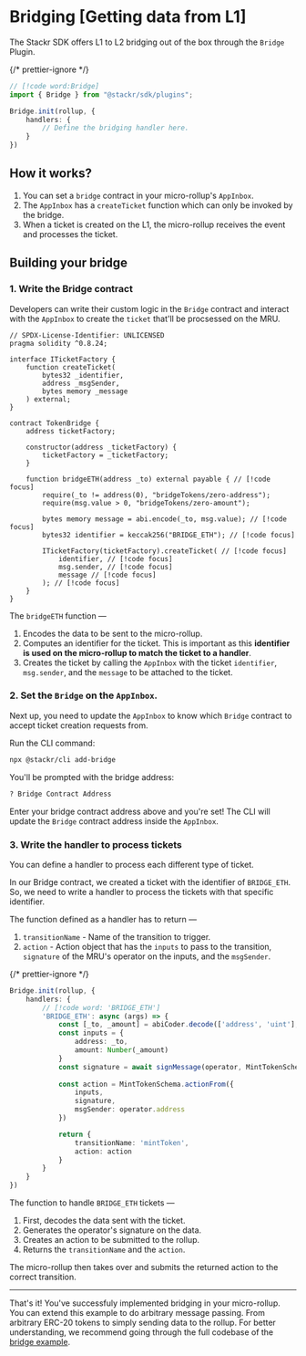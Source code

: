 # Bridging [Getting data from L1]

The Stackr SDK offers L1 to L2 bridging out of the box through the `Bridge` Plugin. 

{/* prettier-ignore */}
```ts [index.ts]
// [!code word:Bridge]
import { Bridge } from "@stackr/sdk/plugins";

Bridge.init(rollup, {
    handlers: {
        // Define the bridging handler here. 
    }
})

```

## How it works? 
1. You can set a `bridge` contract in your micro-rollup's `AppInbox`.
2. The `AppInbox` has a `createTicket` function which can only be invoked by the bridge. 
3. When a ticket is created on the L1, the micro-rollup receives the event and processes the ticket. 

## Building your bridge

### 1. Write the Bridge contract
Developers can write their custom logic in the `Bridge` contract and interact with the `AppInbox` to create the `ticket` that'll be procsessed on the MRU.
```solidity [TokenBridge.sol]
// SPDX-License-Identifier: UNLICENSED
pragma solidity ^0.8.24;

interface ITicketFactory {
    function createTicket(
        bytes32 _identifier,
        address _msgSender,
        bytes memory _message
    ) external;
}

contract TokenBridge {
    address ticketFactory;

    constructor(address _ticketFactory) {
        ticketFactory = _ticketFactory;
    }

    function bridgeETH(address _to) external payable { // [!code focus]
        require(_to != address(0), "bridgeTokens/zero-address");
        require(msg.value > 0, "bridgeTokens/zero-amount");

        bytes memory message = abi.encode(_to, msg.value); // [!code focus]
        bytes32 identifier = keccak256("BRIDGE_ETH"); // [!code focus]

        ITicketFactory(ticketFactory).createTicket( // [!code focus]
            identifier, // [!code focus]
            msg.sender, // [!code focus]
            message // [!code focus]
        ); // [!code focus]
    }
}

```
The `bridgeETH` function —
1. Encodes the data to be sent to the micro-rollup. 
2. Computes an identifier for the ticket. This is important as this **identifier is used on the micro-rollup to match the ticket to a handler**. 
3. Creates the ticket by calling the `AppInbox` with the ticket `identifier`, `msg.sender`, and the `message` to be attached to the ticket.

### 2. Set the `Bridge` on the `AppInbox`.
Next up, you need to update the `AppInbox` to know which `Bridge` contract to accept ticket creation requests from. 

Run the CLI command:
```bash [terminal]
npx @stackr/cli add-bridge
```

You'll be prompted with the bridge address:
```bash [terminal]
? Bridge Contract Address
```

Enter your bridge contract address above and you're set! The CLI will update the `Bridge` contract address inside the `AppInbox`.


### 3. Write the handler to process tickets
You can define a handler to process each different type of ticket. 

In our Bridge contract, we created a ticket with the identifier of `BRIDGE_ETH`. So, we need to write a handler to process the tickets with that specific identifier.

The function defined as a handler has to return —
1. `transitionName` - Name of the transition to trigger.
2. `action` - Action object that has the `inputs` to pass to the transition, `signature` of the MRU's operator on the inputs, and the `msgSender`. 

{/* prettier-ignore */}
```ts [index.ts]
Bridge.init(rollup, {
    handlers: {
        // [!code word: 'BRIDGE_ETH']
        'BRIDGE_ETH': async (args) => {
            const [_to, _amount] = abiCoder.decode(['address', 'uint'], args.data);
            const inputs = {
                address: _to,
                amount: Number(_amount)
            }
            const signature = await signMessage(operator, MintTokenSchema, inputs);
            
            const action = MintTokenSchema.actionFrom({ 
                inputs,
                signature,
                msgSender: operator.address
            })

            return {
                transitionName: 'mintToken',
                action: action
            }
        }
    }
})
```
The function to handle `BRIDGE_ETH` tickets —
1. First, decodes the data sent with the ticket. 
2. Generates the operator's signature on the data.
3. Creates an action to be submitted to the rollup.
4. Returns the `transitionName` and the `action`.

The micro-rollup then takes over and submits the returned action to the correct transition.

---

That's it! You've successfuly implemented bridging in your micro-rollup. You can extend this example to do arbitrary message passing. From arbitrary ERC-20 tokens to simply sending data to the rollup. 
For better understanding, we recommend going through the full codebase of the [bridge example](https://github.com/stackrlabs/micro-rollup-examples/tree/main/bridge).
